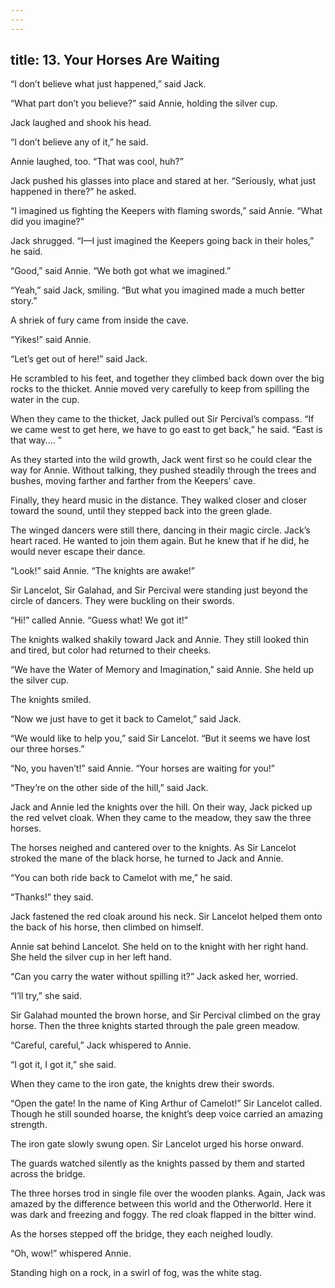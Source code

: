 ```yaml
---
---
---
```

title: 13. Your Horses Are Waiting
---



“I don’t believe what just happened,” said Jack.

“What part don’t you believe?” said Annie, holding the silver cup.

Jack laughed and shook his head.

“I don’t believe any of it,” he said.

Annie laughed, too. “That was cool, huh?”

Jack pushed his glasses into place and stared at her. “Seriously, what just happened in there?” he asked.

“I imagined us fighting the Keepers with flaming swords,” said Annie. “What did you imagine?”

Jack shrugged. “I—I just imagined the Keepers going back in their holes,” he said.

“Good,” said Annie. “We both got what we imagined.”

“Yeah,” said Jack, smiling. “But what you imagined made a much better story.”

A shriek of fury came from inside the cave.

“Yikes!” said Annie.

“Let’s get out of here!” said Jack.

He scrambled to his feet, and together they climbed back down over the big rocks to the thicket. Annie moved very carefully to keep from spilling the water in the cup.

When they came to the thicket, Jack pulled out Sir Percival’s compass. “If we came west to get here, we have to go east to get back,” he said. “East is that way.… ”

As they started into the wild growth, Jack went first so he could clear the way for Annie. Without talking, they pushed steadily through the trees and bushes, moving farther and farther from the Keepers’ cave.

Finally, they heard music in the distance. They walked closer and closer toward the sound, until they stepped back into the green glade.

The winged dancers were still there, dancing in their magic circle. Jack’s heart raced. He wanted to join them again. But he knew that if he did, he would never escape their dance.

“Look!” said Annie. “The knights are awake!”

Sir Lancelot, Sir Galahad, and Sir Percival were standing just beyond the circle of dancers. They were buckling on their swords.

“Hi!” called Annie. “Guess what! We got it!”

The knights walked shakily toward Jack and Annie. They still looked thin and tired, but color had returned to their cheeks.

“We have the Water of Memory and Imagination,” said Annie. She held up the silver cup.

The knights smiled.

“Now we just have to get it back to Camelot,” said Jack.

“We would like to help you,” said Sir Lancelot. “But it seems we have lost our three horses.”

“No, you haven’t!” said Annie. “Your horses are waiting for you!”

“They’re on the other side of the hill,” said Jack.

Jack and Annie led the knights over the hill. On their way, Jack picked up the red velvet cloak. When they came to the meadow, they saw the three horses.

The horses neighed and cantered over to the knights. As Sir Lancelot stroked the mane of the black horse, he turned to Jack and Annie.

“You can both ride back to Camelot with me,” he said.

“Thanks!” they said.

Jack fastened the red cloak around his neck. Sir Lancelot helped them onto the back of his horse, then climbed on himself.

Annie sat behind Lancelot. She held on to the knight with her right hand. She held the silver cup in her left hand.

“Can you carry the water without spilling it?” Jack asked her, worried.

“I’ll try,” she said.

Sir Galahad mounted the brown horse, and Sir Percival climbed on the gray horse. Then the three knights started through the pale green meadow.

“Careful, careful,” Jack whispered to Annie.

“I got it, I got it,” she said.

When they came to the iron gate, the knights drew their swords.

“Open the gate! In the name of King Arthur of Camelot!” Sir Lancelot called. Though he still sounded hoarse, the knight’s deep voice carried an amazing strength.



The iron gate slowly swung open. Sir Lancelot urged his horse onward.

The guards watched silently as the knights passed by them and started across the bridge.

The three horses trod in single file over the wooden planks. Again, Jack was amazed by the difference between this world and the Otherworld. Here it was dark and freezing and foggy. The red cloak flapped in the bitter wind.

As the horses stepped off the bridge, they each neighed loudly.

“Oh, wow!” whispered Annie.

Standing high on a rock, in a swirl of fog, was the white stag.